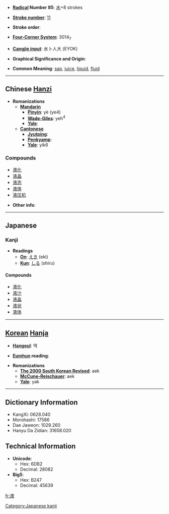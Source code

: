 * '''[[Wiktionary:Chinese radical index| Radical]] Number 85''': [[Wiktionary:Chinese radical index 水|水]]+8 strokes

* '''[[Wiktionary:Chinese total strokes index|Stroke number]]''': [[Wiktionary:Chinese total strokes index 11|11]]

* '''Stroke order''': 

* '''[[Wiktionary:Chinese four corner index|Four-Corner System]]''': 3014<sub>7</sub>

* '''[[Wiktionary:Chinese Cangjie index|Cangjie input]]''': 水卜人大 (EYOK)

* '''Graphical Significance and Origin''': 

* '''Common Meaning''': [[sap]], [[juice]], [[liquid]], [[fluid]]

----

== Chinese [[Hanzi]] ==

* '''Romanizations'''
** '''[[Mandarin]]'''
*** '''[[Pinyin]]''': yè (ye4)
*** '''[[Wade-Giles]]''': yeh<sup>4</sup>
*** '''[[Yale]]''': 
** '''[[Cantonese]]'''
*** '''[[Jyutping]]''':
*** '''[[Penkyamp]]''': 
*** '''[[Yale]]''': yik6

===Compounds===
*[[液化]]
*[[液晶]]
*[[液态]]
*[[液体]]
*[[液压机]]

* '''Other info''': 

----

== Japanese ==
=== Kanji ===
* '''Readings'''
** '''[[On]]''': [[えき]] (eki)
** '''[[Kun]]''': [[しる]] (shiru)

==== Compounds ====
*[[液化]]
*[[液汁]]
*[[液晶]]
*[[液状]]
*[[液体]]

[[Category:Japanese kanji]]
----

== [[Korean]] [[Hanja]] ==

* '''[[Hangeul]]''': 액

* '''[[Eumhun]] reading''': 

* '''Romanizations'''
** '''[[The 2000 South Korean Revised Romanization|The 2000 South Korean Revised]]''': aek
** '''[[McCune-Reischauer]]''': aek
** '''[[Yale]]''': yak

----

== Dictionary Information ==

* KangXi: 0628.040
* Morohashi: 17586
* Dae Jaweon: 1029.260
* Hanyu Da Zidian: 31658.020

== Technical Information ==

* '''Unicode''':
** Hex: 6DB2
** Decimal: 28082
* '''Big5''':
** Hex: B247
** Decimal: 45639

[[fr:液]]